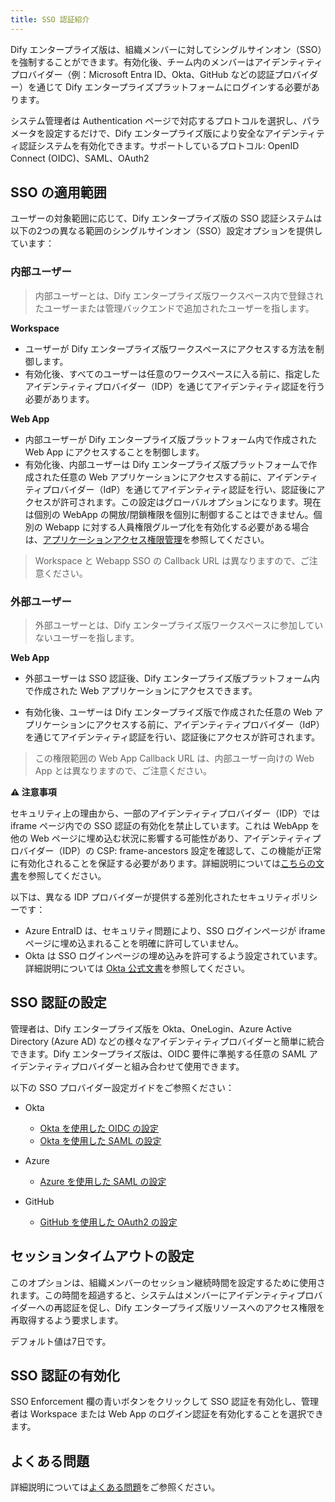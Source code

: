 ```yaml
---
title: SSO 認証紹介
---
```


Dify エンタープライズ版は、組織メンバーに対してシングルサインオン（SSO）を強制することができます。有効化後、チーム内のメンバーはアイデンティティプロバイダー（例：Microsoft Entra ID、Okta、GitHub などの認証プロバイダー）を通じて Dify エンタープライズプラットフォームにログインする必要があります。

システム管理者は Authentication ページで対応するプロトコルを選択し、パラメータを設定するだけで、Dify エンタープライズ版により安全なアイデンティティ認証システムを有効化できます。サポートしているプロトコル: OpenID Connect (OIDC)、SAML、OAuth2

## SSO の適用範囲

ユーザーの対象範囲に応じて、Dify エンタープライズ版の SSO 認証システムは以下の2つの異なる範囲のシングルサインオン（SSO）設定オプションを提供しています：

### 内部ユーザー

> 内部ユーザーとは、Dify エンタープライズ版ワークスペース内で登録されたユーザーまたは管理バックエンドで追加されたユーザーを指します。

**Workspace**

* ユーザーが Dify エンタープライズ版ワークスペースにアクセスする方法を制御します。
* 有効化後、すべてのユーザーは任意のワークスペースに入る前に、指定したアイデンティティプロバイダー（IDP）を通じてアイデンティティ認証を行う必要があります。

**Web App**

* 内部ユーザーが Dify エンタープライズ版プラットフォーム内で作成された Web App にアクセスすることを制御します。
* 有効化後、内部ユーザーは Dify エンタープライズ版プラットフォームで作成された任意の Web アプリケーションにアクセスする前に、アイデンティティプロバイダー（IdP）を通じてアイデンティティ認証を行い、認証後にアクセスが許可されます。この設定はグローバルオプションになります。現在は個別の WebApp の開放/閉鎖権限を個別に制御することはできません。個別の Webapp に対する人員権限グループ化を有効化する必要がある場合は、[アプリケーションアクセス権限管理](/versions/2-8-x/ja-jp/user-guide/application-publishing/permission-management)を参照してください。

> Workspace と Webapp SSO の Callback URL は異なりますので、ご注意ください。

### 外部ユーザー

> 外部ユーザーとは、Dify エンタープライズ版ワークスペースに参加していないユーザーを指します。

**Web App**

* 外部ユーザーは SSO 認証後、Dify エンタープライズ版プラットフォーム内で作成された Web アプリケーションにアクセスできます。

* 有効化後、ユーザーは Dify エンタープライズ版で作成された任意の Web アプリケーションにアクセスする前に、アイデンティティプロバイダー（IdP）を通じてアイデンティティ認証を行い、認証後にアクセスが許可されます。

> この権限範囲の Web App Callback URL は、内部ユーザー向けの Web App とは異なりますので、ご注意ください。

**⚠️ 注意事項**

セキュリティ上の理由から、一部のアイデンティティプロバイダー（IDP）では iframe ページ内での SSO 認証の有効化を禁止しています。これは WebApp を他の Web ページに埋め込む状況に影響する可能性があり、アイデンティティプロバイダー（IDP）の CSP: frame-ancestors 設定を確認して、この機能が正常に有効化されることを保証する必要があります。詳細説明については[こちらの文書](/administrator-guide/faq)を参照してください。

以下は、異なる IDP プロバイダーが提供する差別化されたセキュリティポリシーです：

* Azure EntraID は、セキュリティ問題により、SSO ログインページが iframe ページに埋め込まれることを明確に許可していません。
* Okta は SSO ログインページの埋め込みを許可するよう設定されています。詳細説明については [Okta 公式文書](https://developer.okta.com/docs/guides/build-sso-integration/saml2/main/)を参照してください。

## SSO 認証の設定

管理者は、Dify エンタープライズ版を Okta、OneLogin、Azure Active Directory (Azure AD) などの様々なアイデンティティプロバイダーと簡単に統合できます。Dify エンタープライズ版は、OIDC 要件に準拠する任意の SAML アイデンティティプロバイダーと組み合わせて使用できます。

以下の SSO プロバイダー設定ガイドをご参照ください：

- Okta

    - [Okta を使用した OIDC の設定](/administrator-guide/sso/okta/oidc)
    - [Okta を使用した SAML の設定](/administrator-guide/sso/okta/saml)
- Azure

    - [Azure を使用した SAML の設定](/administrator-guide/sso/azure/saml)

- GitHub

    - [GitHub を使用した OAuth2 の設定](/administrator-guide/sso/github/oauth2)

## セッションタイムアウトの設定

このオプションは、組織メンバーのセッション継続時間を設定するために使用されます。この時間を超過すると、システムはメンバーにアイデンティティプロバイダーへの再認証を促し、Dify エンタープライズ版リソースへのアクセス権限を再取得するよう要求します。

デフォルト値は7日です。

## SSO 認証の有効化

SSO Enforcement 欄の青いボタンをクリックして SSO 認証を有効化し、管理者は Workspace または Web App のログイン認証を有効化することを選択できます。

## よくある問題

詳細説明については[よくある問題](/administrator-guide/faq)をご参照ください。
